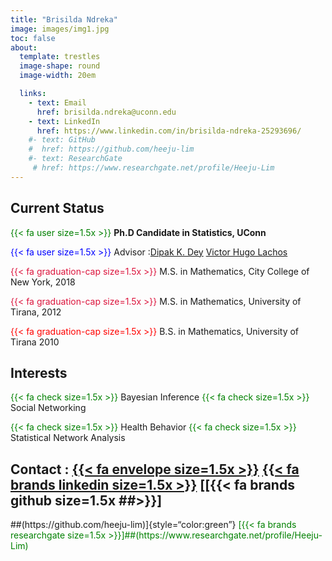 ```yaml
---
title: "Brisilda Ndreka"
image: images/img1.jpg
toc: false
about: 
  template: trestles
  image-shape: round
  image-width: 20em

  links:
    - text: Email
      href: brisilda.ndreka@uconn.edu
    - text: LinkedIn
      href: https://www.linkedin.com/in/brisilda-ndreka-25293696/
    #- text: GitHub
    #  href: https://github.com/heeju-lim
    #- text: ResearchGate
     # href: https://www.researchgate.net/profile/Heeju-Lim
---
```


## **Current Status**

[{{< fa user size=1.5x >}}]{style="color:green"}  **Ph.D Candidate in Statistics, UConn**


[{{< fa user size=1.5x >}}]{style="color:blue"}  Advisor :[Dipak K. Dey](https://statistics.uconn.edu/person/dipak-dey/) [Victor Hugo Lachos](https://hlachos.stat.uconn.edu/)

[{{< fa graduation-cap size=1.5x >}}]{style="color:crimson"} M.S. in Mathematics, City College of New York,  2018

[{{< fa graduation-cap size=1.5x >}}]{style="color:crimson"} M.S. in Mathematics, University of Tirana,  2012

[{{< fa graduation-cap size=1.5x >}}]{style="color:red"} B.S. in Mathematics, University of Tirana 2010

## **Interests**

[{{< fa check size=1.5x >}}]{style="color:green"}   Bayesian Inference
[{{< fa check size=1.5x >}}]{style="color:green"}   Social Networking

[{{< fa check size=1.5x >}}]{style="color:green"}   Health Behavior
[{{< fa check size=1.5x >}}]{style="color:green"}   Statistical Network Analysis


## **Contact :** [[{{< fa envelope size=1.5x >}}](mailto:brisilda. ndreka@uconn.edu)]{style="color:green"}     [[{{< fa brands linkedin size=1.5x >}}](https://www.linkedin.com/in/brisilda-ndreka-25293696/)]{style="color:green"}     [[{{< fa brands github size=1.5x ##>}}]
##(https://github.com/heeju-lim)]{style="color:green"}      [[{{< fa brands researchgate size=1.5x >}}]##(https://www.researchgate.net/profile/Heeju-Lim)]{style="color:green"}
